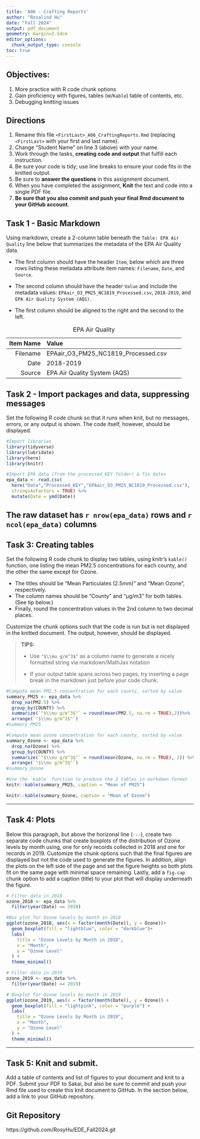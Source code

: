 ```yaml
---
title: 'A06 - Crafting Reports'
author: "Rosalind Hu" 
date: "Fall 2024"
output: pdf_document
geometry: margin=2.54cm
editor_options:
  chunk_output_type: console
toc: true
---
```

\listoftables

## Objectives:

1.  More practice with R code chunk options
2.  Gain proficiency with figures, tables (w/`Kable`) table of contents, etc.
3.  Debugging knitting issues

## Directions

1.  Rename this file `<FirstLast>_A06_CraftingReports.Rmd` (replacing `<FirstLast>` with your first and last name).
2.  Change "Student Name" on line 3 (above) with your name.
3.  Work through the tasks, **creating code and output** that fulfill each instruction.
4.  Be sure your code is tidy; use line breaks to ensure your code fits in the knitted output.
5.  Be sure to **answer the questions** in this assignment document.
6.  When you have completed the assignment, **Knit** the text and code into a single PDF file.
7.  **Be sure that you also commit and push your final Rmd document to your GitHub account**.

## Task 1 - Basic Markdown

Using markdown, create a 2-column table beneath the `Table: EPA Air Quality` line below that summarizes the metadata of the EPA Air Quality data.

- The first column should have the header `Item`, below which are three rows listing these metadata attribute item names: `Filename`, `Date`, and `Source`.

- The second column should have the header `Value` and include the metadata values: `EPAair_O3_PM25_NC1819_Processed.csv`, `2018-2019`, and `EPA Air Quality System (AQS)`.

- The first column should be aligned to the right and the second to the left.

Table: EPA Air Quality

| Item Name | Value |
|-------:|:------|-----------|:---------:|
| Filename |EPAair_O3_PM25_NC1819_Processed.csv|
| Date | 2018-2019 |
| Source | EPA Air Quality System (AQS) | 



## Task 2 - Import packages and data, suppressing messages

Set the following R code chunk so that it runs when knit, but no messages, errors, or any output is shown. The code itself, however, should be displayed.

```r
#Import libraries
library(tidyverse)
library(lubridate)
library(here)
library(knitr)

#Import EPA data (from the processed_KEY folder) & fix dates
epa_data <- read.csv(
  here("Data","Processed_KEY","EPAair_O3_PM25_NC1819_Processed.csv"),
  stringsAsFactors = TRUE) %>% 
  mutate(Date = ymd(Date))
```

The raw dataset has `r nrow(epa_data)` rows and `r ncol(epa_data)` columns
---

## Task 3: Creating tables

Set the following R code chunk to display two tables, using knitr's `kable()` function, one listing the mean PM2.5 concentrations for each county, and the other the same except for Ozone. 

-   The titles should be "Mean Particulates (2.5mm)" and "Mean Ozone", respectively. 
-   The column names should be "County" and "µg/m3" for both tables. (See tip below.)
-   Finally, round the concentration values in the 2nd column to two decimal places.

Customize the chunk options such that the code is run but is not displayed in the knitted document. The output, however, should be displayed.

> **TIPS:**
>
> -   Use `"$\\mu g/m^3$"` as a column name to generate a nicely formatted string via markdown/MathJax notation
>
> -   If your output table spans across two pages, try inserting a page break in the markdown just before your code chunk.

\newpage
```r
#Compute mean PM2.5 concentration for each county, sorted by value
summary_PM25 <- epa_data %>% 
  drop_na(PM2.5) %>% 
  group_by(COUNTY) %>% 
  summarize(`"$\\mu g/m^3$"` = round(mean(PM2.5, na.rm = TRUE),2))%>% 
  arrange(`"$\\mu g/m^3$"`)
#summary_PM25 

#Compute mean ozone concentration for each county, sorted by value
summary_Ozone <- epa_data %>% 
  drop_na(Ozone) %>% 
  group_by(COUNTY) %>% 
  summarize(`"$\\mu g/m^3$"` = round(mean(Ozone, na.rm = TRUE), 2)) %>% 
  arrange(`"$\\mu g/m^3$"`)
#summary_Ozone

#Use the `kable` function to produce the 2 tables in markdown format
knitr::kable(summary_PM25, caption = "Mean of PM25")

knitr::kable(summary_Ozone, caption = "Mean of Ozone")
```

---

## Task 4: Plots

Below this paragraph, but above the horizonal line (`---`), create two separate code chunks that create boxplots of the distribution of Ozone levels by month using, one for only records collected in 2018 and one for records in 2019. Customize the chunk options such that the final figures are displayed but not the code used to generate the figures. In addition, align the plots on the left side of the page and set the figure heights so both plots fit on the same page with minimal space remaining. Lastly, add a `fig.cap` chunk option to add a caption (title) to your plot that will display underneath the figure.
```r
# Filter data in 2018
ozone_2018 <- epa_data %>%
  filter(year(Date) == 2018)

#Box plot for Ozone levels by month in 2018
ggplot(ozone_2018, aes(x = factor(month(Date)), y = Ozone))+
  geom_boxplot(fill = "lightblue", color = "darkblue")+
  labs(
    title = "Ozone Levels by Month in 2018",
    x = "Month",
    y = "Ozone Level"
  ) +
  theme_minimal()
```
```r

# Filter data in 2019
ozone_2019 <- epa_data %>%
  filter(year(Date) == 2019)

# Boxplot for Ozone levels by month in 2019
ggplot(ozone_2019, aes(x = factor(month(Date)), y = Ozone)) +
  geom_boxplot(fill = "lightpink", color = "purple") +  
  labs(
    title = "Ozone Levels by Month in 2019",
    x = "Month",
    y = "Ozone Level"
  ) +
  theme_minimal()
```
---

\newpage

## Task 5: Knit and submit.

Add a table of contents and list of figures to your document and knit to a PDF. Submit your PDF to Sakai, but also be sure to commit and push your Rmd file used to create this knit document to GitHub. In the section below, add a link to your GitHub repository.

## Git Repository
https://github.com/RosyHu/EDE_Fall2024.git
